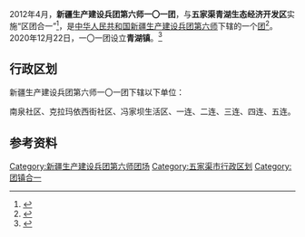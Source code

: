 {{中国乡级行政区
|行政区全称           = 新疆生产建设兵团第六师一〇一团<br>五家渠青湖生态经济开发区<br>五家渠市青湖镇
|上级行政区           = [[新疆生产建设兵团第六师|新疆生产建设兵团第六师]]<br>[[新疆维吾尔自治区|新疆维吾尔自治区]][[五家渠市|五家渠市]]
|行政区类别           = [[团_(军队)|团]]
}}

2012年4月，'''新疆生产建设兵团第六师一〇一团'''，与'''五家渠青湖生态经济开发区'''实施“区团合一”<ref>{{cite web|url=http://www.wjq.gov.cn/sfgk/gygg/181831.htm|title=区域规划|website=第六师五家渠市人民政府网}}</ref>，是[[中华人民共和国|中华人民共和国]][[新疆生产建设兵团|新疆生产建设兵团]][[新疆生产建设兵团第六师|第六师]]下辖的一个[[团_(军队)|团]]<ref>{{Cite journal|title=新疆生产建设兵团分布图|author=新疆生产建设兵团年鉴编辑委员会|journal=兵团年鉴|publisher=新疆生产建设兵团年鉴社|doi=10.42437/y.cnki.yxjsc.2021.000007|year=2020|location=乌鲁木齐|page=7-8|issn=1671-3338}}</ref>。2020年12月22日，一〇一团设立'''青湖镇'''。<ref>{{Cite web |url=https://new.qq.com/omn/20220121/20220121A0AMB100.html |title=五家渠市青湖镇揭牌成立 |access-date=2022-01-24 |archive-date=2022-01-24 |archive-url=https://web.archive.org/web/20220124052451/https://new.qq.com/omn/20220121/20220121A0AMB100.html }}</ref>

== 行政区划 ==
新疆生产建设兵团第六师一〇一团下辖以下单位：

南泉社区、克拉玛依西街社区、冯家坝生活区、一连、二连、三连、四连、五连。

== 参考资料 ==
{{reflist}}

{{新疆行政区划小作品}}
{{新疆维吾尔自治区五家渠市行政区划}}
{{新疆生产建设兵团第六师}}
{{DEFAULTSORT:101}}
[[Category:新疆生产建设兵团第六师团场|Category:新疆生产建设兵团第六师团场]]
[[Category:五家渠市行政区划|Category:五家渠市行政区划]]
[[Category:团镇合一|Category:团镇合一]]